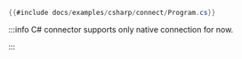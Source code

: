 ```csharp title="Native Connection"
{{#include docs/examples/csharp/connect/Program.cs}}
```

:::info
C# connector supports only native connection for now.

:::
